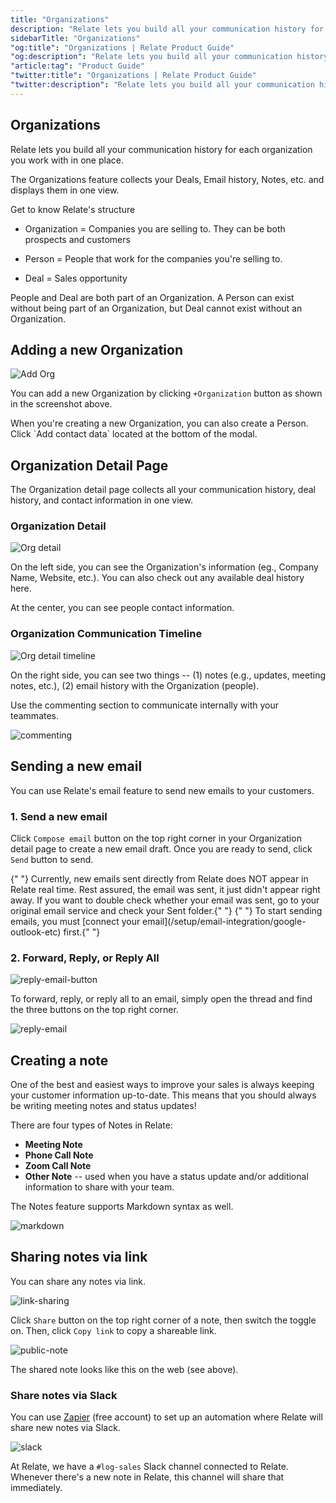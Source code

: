 ```yaml
---
title: "Organizations"
description: "Relate lets you build all your communication history for each organization you work with in one place."
sidebarTitle: "Organizations"
"og:title": "Organizations | Relate Product Guide"
"og:description": "Relate lets you build all your communication history for each organization you work with in one place."
"article:tag": "Product Guide"
"twitter:title": "Organizations | Relate Product Guide"
"twitter:description": "Relate lets you build all your communication history for each organization you work with in one place."
---
```


## Organizations

Relate lets you build all your communication history for each organization you work with in one place.

The Organizations feature collects your Deals, Email history, Notes, etc. and displays them in one view.

<Info>

Get to know Relate's structure

- Organization = Companies you are selling to. They can be both prospects and customers

- Person = People that work for the companies you're selling to.
- Deal = Sales opportunity

</Info>

People and Deal are both part of an Organization. A Person can exist without being part of an Organization, but Deal cannot exist without an Organization.

## Adding a new Organization

![Add Org](/images/features/add-org.png)

You can add a new Organization by clicking `+Organization` button as shown in the screenshot above.

<Tip>
  When you're creating a new Organization, you can also create a Person. Click
  `Add contact data` located at the bottom of the modal.
</Tip>

## Organization Detail Page

The Organization detail page collects all your communication history, deal history, and contact information in one view.

### Organization Detail

![Org detail](/images/features/org-detail.png)

On the left side, you can see the Organization's information (eg., Company Name, Website, etc.). You can also check out any available deal history here.

At the center, you can see people contact information.

### Organization Communication Timeline

![Org detail timeline](/images/features/org-detail-timeline.png)

On the right side, you can see two things -- (1) notes (e.g., updates, meeting notes, etc.), (2) email history with the Organization (people).

Use the commenting section to communicate internally with your teammates.

![commenting](/images/features/commenting.png)

## Sending a new email

You can use Relate's email feature to send new emails to your customers.

### 1. Send a new email

Click `Compose email` button on the top right corner in your Organization detail page to create a new email draft. Once you are ready to send, click `Send` button to send.

<Warning>
  {" "}
  Currently, new emails sent directly from Relate does NOT appear in Relate real
  time. Rest assured, the email was sent, it just didn't appear right away. If you
  want to double check whether your email was sent, go to your original email service
  and check your Sent folder.{" "}
</Warning>

<Tip>
  {" "}
  To start sending emails, you must [connect your email](/setup/email-integration/google-outlook-etc)
  first.{" "}
</Tip>

### 2. Forward, Reply, or Reply All

![reply-email-button](/images/features/reply-email-button.png)

To forward, reply, or reply all to an email, simply open the thread and find the three buttons on the top right corner.

![reply-email](/images/features/reply-email.png)

## Creating a note

One of the best and easiest ways to improve your sales is always keeping your customer information up-to-date. This means that you should always be writing meeting notes and status updates!

There are four types of Notes in Relate:

- **Meeting Note**
- **Phone Call Note**
- **Zoom Call Note**
- **Other Note** -- used when you have a status update and/or additional information to share with your team.

The Notes feature supports Markdown syntax as well.

![markdown](/images/features/markdown.png)

## Sharing notes via link

You can share any notes via link.

![link-sharing](/images/features/link-sharing.png)

Click `Share` button on the top right corner of a note, then switch the toggle on. Then, click `Copy link` to copy a shareable link.

![public-note](/images/features/public-note.png)

The shared note looks like this on the web (see above).

### Share notes via Slack

You can use [Zapier](/setup/zapier-integration/what-is-zapier) (free account) to set up an automation where Relate will share new notes via Slack.

![slack](/images/features/slack-integration.png)

At Relate, we have a `#log-sales` Slack channel connected to Relate. Whenever there's a new note in Relate, this channel will share that immediately.
